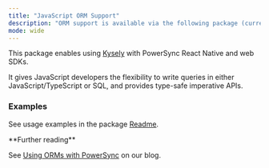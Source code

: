 ```yaml
---
title: "JavaScript ORM Support"
description: "ORM support is available via the following package (currently in a beta release):"
mode: wide
---
```



<Card
  title="npm: @powersync/kysely-drivernpm"
  icon="npm"
  href="https://www.npmjs.com/package/@powersync/kysely-driver"
  horizontal
/>

This package enables using [Kysely](https://kysely.dev/) with PowerSync React Native and web SDKs.

It gives JavaScript developers the flexibility to write queries in either JavaScript/TypeScript or SQL, and provides type-safe imperative APIs.

### Examples

See usage examples in the package [Readme](https://www.npmjs.com/package/@powersync/kysely-driver).

<Check>
**Further reading**

See [Using ORMs with PowerSync](https://www.powersync.com/blog/using-orms-with-powersync) on our blog.
</Check>

